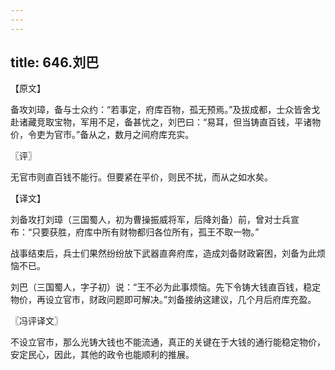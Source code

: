 ```yaml
---
---
---
```

title: 646.刘巴
---



【原文】

备攻刘璋，备与士众约：“若事定，府库百物，孤无预焉。”及拔成都，士众皆舍戈赴诸藏竞取宝物，军用不足，备甚忧之，刘巴曰：“易耳，但当铸直百钱，平诸物价，令吏为官市。”备从之，数月之间府库充实。

〖评〗

无官市则直百钱不能行。但要紧在平价，则民不扰，而从之如水矣。

【译文】

刘备攻打刘璋（三国蜀人，初为曹操振威将军，后降刘备）前，曾对士兵宣布：“只要获胜，府库中所有财物都归各位所有，孤王不取一物。”

战事结束后，兵士们果然纷纷放下武器直奔府库，造成刘备财政窘困，刘备为此烦恼不已。

刘巴（三国蜀人，字子初）说：“王不必为此事烦恼。先下令铸大钱直百钱，稳定物价，再设立官市，财政问题即可解决。”刘备接纳这建议，几个月后府库充盈。

〖冯评译文〗

不设立官市，那么光铸大钱也不能流通，真正的关键在于大钱的通行能稳定物价，安定民心，因此，其他的政令也能顺利的推展。